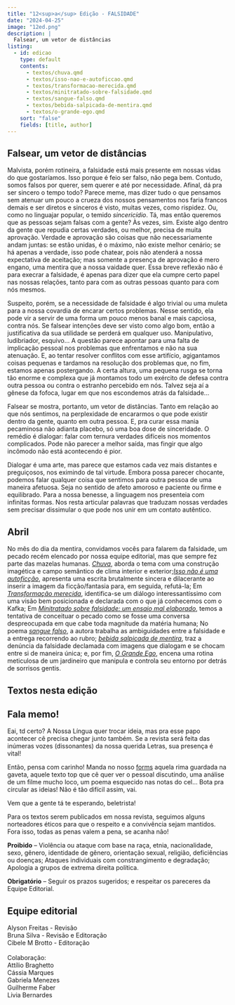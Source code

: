 ```yaml
---
title: "12<sup>a</sup> Edição - FALSIDADE"
date: "2024-04-25"
image: "12ed.png"
description: |
  Falsear, um vetor de distâncias
listing: 
  - id: edicao
    type: default
    contents:
      - textos/chuva.qmd
      - textos/isso-nao-e-autoficcao.qmd
      - textos/transformacao-merecida.qmd
      - textos/minitratado-sobre-falsidade.qmd
      - textos/sangue-falso.qmd
      - textos/bebida-salpicada-de-mentira.qmd
      - textos/o-grande-ego.qmd
    sort: "false"
    fields: [title, author]
---
```


## Falsear, um vetor de distâncias

<!-- ![](capa.jpeg){.imgpar width="60%"} -->

Malvista, porém rotineira, a falsidade está mais presente em nossas vidas do que gostaríamos.  Isso porque é feio ser falso, não pega bem. Contudo, somos falsos por querer, sem querer e até por necessidade. Afinal, dá pra ser sincero o tempo todo? Parece meme, mas dizer tudo o que pensamos sem atenuar um pouco a crueza dos nossos pensamentos nos faria francos demais e ser diretos e sinceros é visto, muitas vezes, como rispidez. Ou, como no linguajar popular, o temido *sincericídio*. Tá, mas então queremos que as pessoas sejam falsas com a gente? Às vezes, sim. Existe algo dentro da gente que repudia certas verdades, ou melhor, precisa de muita aprovação. Verdade e aprovação são coisas que não necessariamente andam juntas: se estão unidas, é o máximo, não existe melhor cenário; se há apenas a verdade, isso pode chatear, pois não atenderá a nossa expectativa de aceitação; mas somente a presença de aprovação é mero engano, uma mentira que a nossa vaidade quer. Essa breve reflexão não é para execrar a falsidade, é apenas para dizer que ela cumpre certo papel nas nossas relações, tanto para com as outras pessoas quanto para com nós mesmos.

Suspeito, porém, se a necessidade de falsidade é algo trivial ou uma muleta para a nossa covardia de encarar certos problemas. Nesse sentido, ela pode vir a servir de uma forma um pouco menos banal e mais capciosa, contra nós. Se falsear intenções deve ser visto como algo bom, então a justificativa da sua utilidade se perderá em qualquer uso. Manipulativo, ludibriador, esquivo… A questão parece apontar para uma falta de implicação pessoal nos problemas que enfrentamos e não na sua atenuação. E, ao tentar resolver conflitos com esse artifício, agigantamos coisas pequenas e tardamos na resolução dos problemas que, no fim, estamos apenas postergando. A certa altura, uma pequena rusga se torna tão enorme e complexa que já montamos todo um exército de defesa contra outra pessoa ou contra o estranho percebido em nós. Talvez seja aí a gênese da fofoca, lugar em que nos escondemos atrás da falsidade…

Falsear se mostra, portanto, um vetor de distâncias. Tanto em relação ao que nós sentimos, na perplexidade de encararmos o que pode existir dentro da gente, quanto em outra pessoa. E, pra curar essa mania pecaminosa não adianta placebo, só uma boa dose de sinceridade. O remédio é dialogar: falar com ternura verdades difíceis nos momentos complicados. Pode não parecer a melhor saída, mas fingir que algo incômodo não está acontecendo é pior. 

Dialogar é uma arte, mas parece que estamos cada vez mais distantes e preguiçosos, nos eximindo de tal virtude. Embora possa parecer chocante, podemos falar qualquer coisa que sentimos para outra pessoa de uma maneira afetuosa. Seja no sentido de afeto amoroso e paciente ou firme e equilibrado. Para a nossa benesse, a linguagem nos presenteia com infinitas formas. Nos resta articular palavras que traduzam nossas verdades sem precisar dissimular o que pode nos unir em um contato autêntico.

## Abril

No mês do dia da mentira, convidamos vocês para falarem da falsidade, um pecado recém elencado por nossa equipe editorial, mas que sempre fez parte das mazelas humanas. [*Chuva*](textos/chuva.qmd), aborda o tema com uma construção imagética e campo semântico de clima interior e exterior;[*Isso não é uma autoficção*](textos/isso-nao-e-autoficcao.qmd), apresenta uma escrita brutalmente sincera e dilacerante ao inserir a imagem da ficção/fantasia para, em seguida, refutá-la; Em [*Transformação merecida*](textos/transformacao-merecida.qmd), identifica-se um diálogo interessantíssimo com uma visão bem posicionada e declarada com o que já conhecemos com o Kafka; Em [*Minitratado sobre falsidade: um ensaio mal elaborado*](textos/minitratado-sobre-falsidade.qmd), temos a tentativa de conceituar o pecado como se fosse uma conversa despreocupada em que cabe toda magnitude da matéria humana; No poema [*sangue falso*](textos/sangue-falso.qmd), a autora trabalha as ambiguidades entre a falsidade e a entrega recorrendo ao rubro;  [*bebida salpicada de mentira*](textos/bebida-salpicada-de-mentira.qmd), traz a denúncia da falsidade declamada com imagens que dialogam e se chocam entre si de maneira única; e, por fim, [*O Grande Ego*](textos/o-grande-ego.qmd), encena uma rotina meticulosa de um jardineiro que manipula e controla seu entorno por detrás de sorrisos gentis.

## Textos nesta edição

::: {#edicao}
:::

## <i class="bi bi-mic-fill"></i> Fala memo!

Eai, td certo? A Nossa Língua quer trocar ideia, mas pra esse papo acontecer cê precisa chegar junto também. Se a revista será feita das inúmeras vozes (dissonantes) da nossa querida Letras, sua presença é vital!

Então, pensa com carinho! Manda no nosso [forms](https://forms.gle/DLdK8XZ6FbcQp5bD9) aquela rima guardada na gaveta, aquele texto top que cê quer ver o pessoal discutindo, uma análise de um filme mucho loco, um poema esquecido nas notas do cel... Bota pra circular as ideias! Não é tão difícil assim, vai.

Vem que a gente tá te esperando, beletrista!

::: callout-important
Para os textos serem publicados em nossa revista, seguimos alguns norteadores éticos para que o respeito e a convivência sejam mantidos. Fora isso, todas as penas valem a pena, se acanha não!

**Proibido** -- Violência ou ataque com base na raça, etnia, nacionalidade, sexo, gênero, identidade de gênero, orientação sexual, religião, deficiências ou doenças; Ataques individuais com constrangimento e degradação; Apologia a grupos de extrema direita política.

**Obrigatório** -- Seguir os prazos sugeridos; e respeitar os pareceres da Equipe Editorial.
:::

## Equipe editorial

<p>

</p>

| Alyson Freitas - Revisão
| Bruna Silva - Revisão e Editoração
| Cibele M Brotto - Editoração
| 
| Colaboração:
| Attílio Braghetto
| Cássia Marques
| Gabriela Menezes
| Guilherme Faber
| Livia Bernardes
